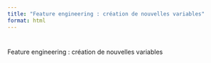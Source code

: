 ```yaml
---
title: "Feature engineering : création de nouvelles variables"
format: html
---
```


# 
Feature engineering : création de nouvelles variables

